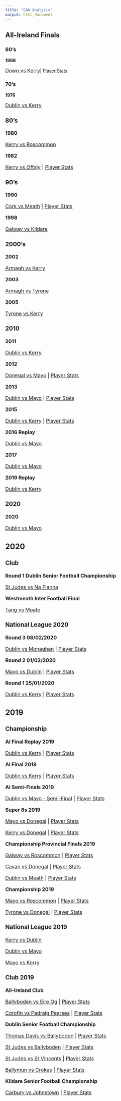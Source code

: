 ```yaml
---
title: "GAA Analysis"
output: html_document
---
```


## All-Ireland Finals {.tabset .tabset-fade .tabset-pills}


### 60's 

**1968**

<font size="3">[Down vs Kerry](https://witnesstheanalysis.com/dowkeraif68.html)</font>| [Player Stats](plystatsdowkeraif68.html)</font>  

### 70's


**1976**


<font size="3">[Dublin vs Kerry](https://witnesstheanalysis.com/dubkeraif76.html)

### 80's

**1980**

<font size="3">[Kerry vs Roscommon](https://witnesstheanalysis.com/kerrosaif80.html)</font> 

**1982**


<font size="3">[Kerry vs Offaly](https://witnesstheanalysis.com/keroffaif82.html) | [Player Stats](plystatskeroffaif82.html)</font> 

### 90's

**1990**

<font size="3">[Cork vs Meath](https://witnesstheanalysis.com/cormeaaif90.html) | [Player Stats](plystatscormeaaif90.html)</font> 

**1998**

<font size="3">[Galway vs Kildare](https://witnesstheanalysis.com/galkilaif98.html)</font>  

### 2000's

**2002** 

<font size="3">[Armagh vs Kerry](https://witnesstheanalysis.com/armkeraif02.html)</font> 

**2003**

<font size="3">[Armagh vs Tyrone](https://witnesstheanalysis.com/armtyraif03.html)</font> 

**2005**

<font size="3">[Tyrone vs Kerry](https://witnesstheanalysis.com/tyrkeraif05.html)</font> 


### 2010

**2011**

<font size="3">[Dublin vs Kerry](https://witnesstheanalysis.com/dubkeraif11.html)</font>  

**2012**


<font size="3">[Donegal vs Mayo](https://witnesstheanalysis.com/donmayaif12.html) | [Player Stats](plystatsdonmayaif12.html)</font> 

**2013**


<font size="3">[Dublin vs Mayo](https://witnesstheanalysis.com/dubmayaif13.html) | [Player Stats](plystatsdubmayaif13.html)</font> 


**2015**


<font size="3">[Dublin vs Kerry](https://witnesstheanalysis.com/dubkeraif15.html) | [Player Stats](plystatsdubkeraif15.html)</font> 

**2016 Replay**


<font size="3">[Dublin vs Mayo](https://witnesstheanalysis.com/dubmayaifr16.html)

**2017**


<font size="3">[Dublin vs Mayo](https://witnesstheanalysis.com/dubmayaif17.html) 

**2019 Replay**

<font size="3">[Dublin vs Kerry](https://witnesstheanalysis.com/dubkeraifr19.html)</font> 

### 2020

**2020**

<font size="3">[Dublin vs Mayo](https://witnesstheanalysis.com/dubmayaif20.html)

## 2020 {.tabset .tabset-fade .tabset-pills}

### Club 

**Round 1 Dublin Senior Football Championship**

<font size="3">[St Judes vs Na Fianna](https://witnesstheanalysis.com/judnafdsfc20.html)

**Westmeath Inter Football Final**

<font size="3">[Tang vs Moate](https://witnesstheanalysis.com/tanmoawmiff20.html)</font> 

### National League 2020


**Round 3 08/02/2020**

<font size="3">[Dublin vs Monaghan](https://witnesstheanalysis.com/dubmonnfl20.html) | [Player Stats](plystatsdubmonnfl20.html)</font> 

**Round 2 01/02/2020**

<font size="3">[Mayo vs Dublin](https://witnesstheanalysis.com/maydubnfl20.html) | [Player Stats](plystatsmaydubnfl20.html)</font> 

**Round 1 25/01/2020**

<font size="3">[Dublin vs Kerry](https://witnesstheanalysis.com/dubkernfl20.html) | [Player Stats](plystatsdubkernfl20.html)</font> 


## 2019 {.tabset .tabset-fade .tabset-pills}

### Championship


**AI Final Replay 2019**


<font size="3">[Dublin vs Kerry](https://witnesstheanalysis.com/dubkerfr.html) | [Player Stats](plystatsdubkerfr.html)</font> 

**AI Final 2019**


<font size="3">[Dublin vs Kerry](https://witnesstheanalysis.com/dubkerfa.html) | [Player Stats](plystatsdubkerfa.html)</font> 

**AI Semi-Finals 2019**

<font size="3">[Dublin vs Mayo - Semi-Final](https://witnesstheanalysis.com/dubmaysf.html) | [Player Stats](plystatsdubmaysf.html)</font> 

**Super 8s 2019**

<font size="3">[Mayo vs Donegal](https://witnesstheanalysis.com/maydon.html) | [Player Stats](plystatsmaydon.html)</font> 

<font size="3">[Kerry vs Donegal](https://witnesstheanalysis.com/kerdon.html) | [Player Stats](plystatskerdon.html)</font>  

**Championship Provincial Finals 2019**

<font size="3">[Galway vs Roscommon](https://witnesstheanalysis.com/galros.html) | [Player Stats](plystatsgalros.html)</font> 

<font size="3">[Cavan vs Donegal](https://witnesstheanalysis.com/cavdon.html) | [Player Stats](plystatscavdon.html)</font> 

<font size="3">[Dublin vs Meath](https://witnesstheanalysis.com/dubmth.html) | [Player Stats](plystatsdubmth.html)</font> 

**Championship 2019**

<font size="3">[Mayo vs Roscommon](https://witnesstheanalysis.com/mayros.html) | [Player Stats](plystatsmayros.html)</font> 

<font size="3">[Tyrone vs Donegal](https://witnesstheanalysis.com/tyrdon.html) | [Player Stats](plystatstyrdon.html)</font> 

### National League 2019

<font size="3">[Kerry vs Dublin](https://witnesstheanalysis.com/kervsdub.html)</font> 

<font size="3">[Dublin vs Mayo](https://witnesstheanalysis.com/dubvsmayo.html)</font> 

<font size="3">[Mayo vs Kerry](https://witnesstheanalysis.com/MayovsKerry.html)

### Club 2019

**All-Ireland Club ** 

<font size="3">[Ballyboden vs Eire Og](https://witnesstheanalysis.com/bodeir.html)  | [Player Stats](plystatsbodeir.html)</font> 

<font size="3">[Corofin vs Padraig Pearses](https://witnesstheanalysis.com/corpad.html) | [Player Stats](plystatscorpad.html)</font> 

**Dublin Senior Football Championship**

<font size="3">[Thomas Davis vs Ballyboden](https://witnesstheanalysis.com/davbod.html) | [Player Stats](plystatsdavbod.html)</font> 

<font size="3">[St Judes vs Ballyboden](https://witnesstheanalysis.com/judbod.html) | [Player Stats](plystatsjudbod.html)</font> 

<font size="3">[St Judes vs St Vincents](https://witnesstheanalysis.com/judvin.html) | [Player Stats](plystatsjudvin.html)</font> 

<font size="3">[Ballymun vs Crokes](https://witnesstheanalysis.com/muncrk.html) | [Player Stats](plystatmuncrk.html)</font> 

**Kildare Senior Football Championship**

<font size="3">[Carbury vs Johnstown](https://witnesstheanalysis.com/carbjohn.html) | [Player Stats](plystatcarbjohn.html)</font> 


